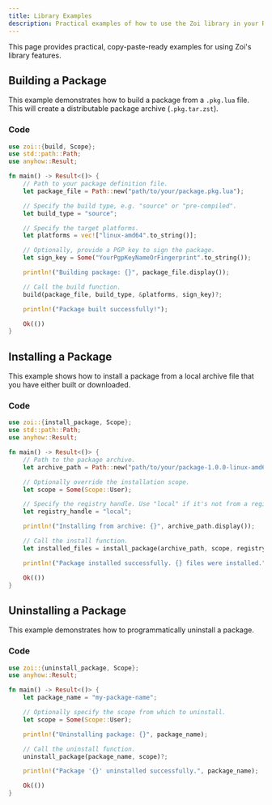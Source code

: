 ```yaml
---
title: Library Examples
description: Practical examples of how to use the Zoi library in your Rust code.
---
```


This page provides practical, copy-paste-ready examples for using Zoi's library features.

## Building a Package

This example demonstrates how to build a package from a `.pkg.lua` file. This will create a distributable package archive (`.pkg.tar.zst`).

### Code

```rust
use zoi::{build, Scope};
use std::path::Path;
use anyhow::Result;

fn main() -> Result<()> {
    // Path to your package definition file.
    let package_file = Path::new("path/to/your/package.pkg.lua");

    // Specify the build type, e.g. "source" or "pre-compiled".
    let build_type = "source";

    // Specify the target platforms.
    let platforms = vec!["linux-amd64".to_string()];

    // Optionally, provide a PGP key to sign the package.
    let sign_key = Some("YourPgpKeyNameOrFingerprint".to_string());

    println!("Building package: {}", package_file.display());

    // Call the build function.
    build(package_file, build_type, &platforms, sign_key)?;

    println!("Package built successfully!");

    Ok(())
}
```

## Installing a Package

This example shows how to install a package from a local archive file that you have either built or downloaded.

### Code

```rust
use zoi::{install_package, Scope};
use std::path::Path;
use anyhow::Result;

fn main() -> Result<()> {
    // Path to the package archive.
    let archive_path = Path::new("path/to/your/package-1.0.0-linux-amd64.pkg.tar.zst");

    // Optionally override the installation scope.
    let scope = Some(Scope::User);

    // Specify the registry handle. Use "local" if it's not from a registry.
    let registry_handle = "local";

    println!("Installing from archive: {}", archive_path.display());

    // Call the install function.
    let installed_files = install_package(archive_path, scope, registry_handle, true)?;

    println!("Package installed successfully. {} files were installed.", installed_files.len());

    Ok(())
}
```

## Uninstalling a Package

This example demonstrates how to programmatically uninstall a package.

### Code

```rust
use zoi::{uninstall_package, Scope};
use anyhow::Result;

fn main() -> Result<()> {
    let package_name = "my-package-name";

    // Optionally specify the scope from which to uninstall.
    let scope = Some(Scope::User);

    println!("Uninstalling package: {}", package_name);

    // Call the uninstall function.
    uninstall_package(package_name, scope)?;

    println!("Package '{}' uninstalled successfully.", package_name);

    Ok(())
}
```
